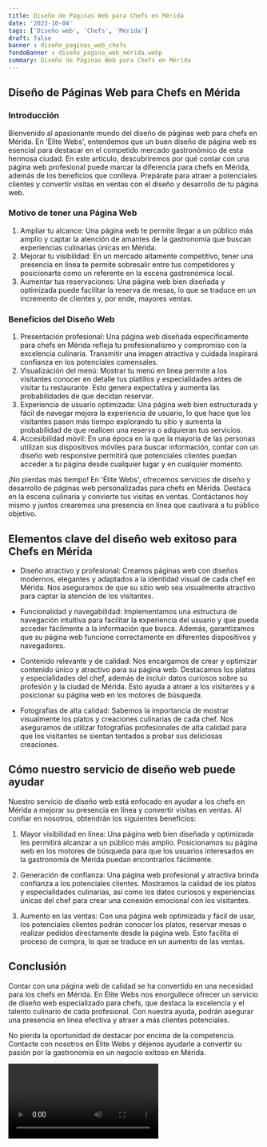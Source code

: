 ```yaml
---
title: Diseño de Páginas Web para Chefs en Mérida
date: '2023-10-04'
tags: ['Diseño web', 'Chefs', 'Mérida']
draft: false
banner : diseño_paginas_web_chefs
fondoBanner : diseño_pagina_web_mérida.webp
summary: Diseño de Páginas Web para Chefs en Mérida
---
```


## Diseño de Páginas Web para Chefs en Mérida

### Introducción
Bienvenido al apasionante mundo del diseño de páginas web para chefs en Mérida. En 'Élite Webs', entendemos que un buen diseño de página web es esencial para destacar en el competido mercado gastronómico de esta hermosa ciudad. En este artículo, descubriremos por qué contar con una página web profesional puede marcar la diferencia para chefs en Mérida, además de los beneficios que conlleva. Prepárate para atraer a potenciales clientes y convertir visitas en ventas con el diseño y desarrollo de tu página web.

### Motivo de tener una Página Web
1. Ampliar tu alcance: Una página web te permite llegar a un público más amplio y captar la atención de amantes de la gastronomía que buscan experiencias culinarias únicas en Mérida.
2. Mejorar tu visibilidad: En un mercado altamente competitivo, tener una presencia en línea te permite sobresalir entre tus competidores y posicionarte como un referente en la escena gastronómica local.
3. Aumentar tus reservaciones: Una página web bien diseñada y optimizada puede facilitar la reserva de mesas, lo que se traduce en un incremento de clientes y, por ende, mayores ventas.

### Beneficios del Diseño Web
1. Presentación profesional: Una página web diseñada específicamente para chefs en Mérida refleja tu profesionalismo y compromiso con la excelencia culinaria. Transmitir una imagen atractiva y cuidada inspirará confianza en los potenciales comensales.
2. Visualización del menú: Mostrar tu menú en línea permite a los visitantes conocer en detalle tus platillos y especialidades antes de visitar tu restaurante. Esto genera expectativa y aumenta las probabilidades de que decidan reservar.
3. Experiencia de usuario optimizada: Una página web bien estructurada y fácil de navegar mejora la experiencia de usuario, lo que hace que los visitantes pasen más tiempo explorando tu sitio y aumenta la probabilidad de que realicen una reserva o adquieran tus servicios.
4. Accesibilidad móvil: En una época en la que la mayoría de las personas utilizan sus dispositivos móviles para buscar información, contar con un diseño web responsive permitirá que potenciales clientes puedan acceder a tu página desde cualquier lugar y en cualquier momento.

¡No pierdas más tiempo! En 'Élite Webs', ofrecemos servicios de diseño y desarrollo de páginas web personalizadas para chefs en Mérida. Destaca en la escena culinaria y convierte tus visitas en ventas. Contáctanos hoy mismo y juntos crearemos una presencia en línea que cautivará a tu público objetivo.

<GifSeo />

<Cta />

## Elementos clave del diseño web exitoso para Chefs en Mérida

- Diseño atractivo y profesional: Creamos páginas web con diseños modernos, elegantes y adaptados a la identidad visual de cada chef en Mérida. Nos aseguramos de que su sitio web sea visualmente atractivo para captar la atención de los visitantes.

- Funcionalidad y navegabilidad: Implementamos una estructura de navegación intuitiva para facilitar la experiencia del usuario y que pueda acceder fácilmente a la información que busca. Además, garantizamos que su página web funcione correctamente en diferentes dispositivos y navegadores.

- Contenido relevante y de calidad: Nos encargamos de crear y optimizar contenido único y atractivo para su página web. Destacamos los platos y especialidades del chef, además de incluir datos curiosos sobre su profesión y la ciudad de Mérida. Esto ayuda a atraer a los visitantes y a posicionar su página web en los motores de búsqueda.

- Fotografías de alta calidad: Sabemos la importancia de mostrar visualmente los platos y creaciones culinarias de cada chef. Nos aseguramos de utilizar fotografías profesionales de alta calidad para que los visitantes se sientan tentados a probar sus deliciosas creaciones.

## Cómo nuestro servicio de diseño web puede ayudar

Nuestro servicio de diseño web está enfocado en ayudar a los chefs en Mérida a mejorar su presencia en línea y convertir visitas en ventas. Al confiar en nosotros, obtendrán los siguientes beneficios:

1. Mayor visibilidad en línea: Una página web bien diseñada y optimizada les permitirá alcanzar a un público más amplio. Posicionamos su página web en los motores de búsqueda para que los usuarios interesados en la gastronomía de Mérida puedan encontrarlos fácilmente.

2. Generación de confianza: Una página web profesional y atractiva brinda confianza a los potenciales clientes. Mostramos la calidad de los platos y especialidades culinarias, así como los datos curiosos y experiencias únicas del chef para crear una conexión emocional con los visitantes.

3. Aumento en las ventas: Con una página web optimizada y fácil de usar, los potenciales clientes podrán conocer los platos, reservar mesas o realizar pedidos directamente desde la página web. Esto facilita el proceso de compra, lo que se traduce en un aumento de las ventas.

## Conclusión

Contar con una página web de calidad se ha convertido en una necesidad para los chefs en Mérida. En Élite Webs nos enorgullece ofrecer un servicio de diseño web especializado para chefs, que destaca la excelencia y el talento culinario de cada profesional. Con nuestra ayuda, podrán asegurar una presencia en línea efectiva y atraer a más clientes potenciales.

No pierda la oportunidad de destacar por encima de la competencia. Contacte con nosotros en Élite Webs y déjenos ayudarle a convertir su pasión por la gastronomía en un negocio exitoso en Mérida.

<Video />

<CtaBot job='Chefs' city='Mérida'/>

<Gmaps query='Mérida+españa+maps' />